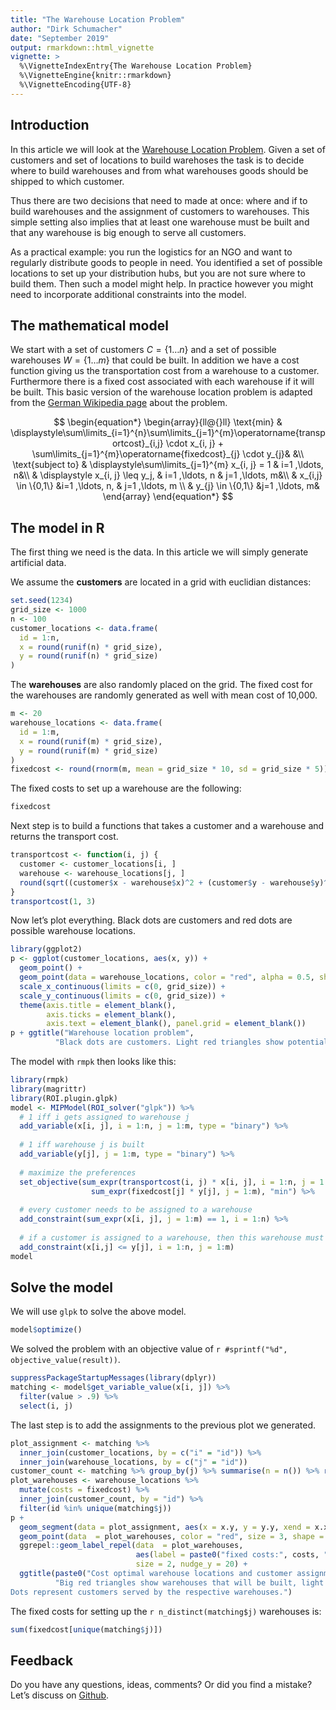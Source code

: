 ```yaml
---
title: "The Warehouse Location Problem"
author: "Dirk Schumacher"
date: "September 2019"
output: rmarkdown::html_vignette
vignette: >
  %\VignetteIndexEntry{The Warehouse Location Problem}
  %\VignetteEngine{knitr::rmarkdown}
  %\VignetteEncoding{UTF-8}
---
```



## Introduction

In this article we will look at the [Warehouse Location Problem](https://en.wikipedia.org/wiki/Facility_location_problem). Given a set of customers and set of locations to build warehoses the task is to decide where to build warehouses and from what warehouses goods should be shipped to which customer.

Thus there are two decisions that need to made at once: where and if to build warehouses and the assignment of customers to warehouses. This simple setting also implies that at least one warehouse must be built and that any warehouse is big enough to serve all customers.

As a practical example: you run the logistics for an NGO and want to regularly distribute goods to people in need. You identified a set of possible locations to set up your distribution hubs, but you are not sure where to build them. Then such a model might help. In practice however you might need to incorporate additional constraints into the model.


## The mathematical model

We start with a set of customers $C = \{1 \ldots n\}$ and a set of possible warehouses $W = \{1 \ldots m\}$ that could be built. In addition we have a cost function giving us the transportation cost from a warehouse to a customer. Furthermore there is a fixed cost associated with each warehouse if it will be built. This basic version of the warehouse location problem is adapted from the [German Wikipedia page](https://de.wikipedia.org/wiki/Warehouse_Location_Problem) about the problem.

$$
\begin{equation*}
\begin{array}{ll@{}ll}
\text{min}  & \displaystyle\sum\limits_{i=1}^{n}\sum\limits_{j=1}^{m}\operatorname{transportcost}_{i,j} \cdot x_{i, j} +  \sum\limits_{j=1}^{m}\operatorname{fixedcost}_{j} \cdot y_{j}& &\\
\text{subject to} & \displaystyle\sum\limits_{j=1}^{m}   x_{i, j} = 1  & i=1 ,\ldots, n&\\
                  & \displaystyle x_{i, j} \leq y_j,  & i=1 ,\ldots, n & j=1 ,\ldots, m&\\
                 &                                                x_{i,j} \in \{0,1\} &i=1 ,\ldots, n, & j=1 ,\ldots, m \\
                 &                                                y_{j} \in \{0,1\} &j=1 ,\ldots, m&
\end{array}
\end{equation*}
$$

## The model in R

The first thing we need is the data. In this article we will simply generate artificial data.

We assume the **customers** are located in a grid with euclidian distances:
```r
set.seed(1234)
grid_size <- 1000
n <- 100
customer_locations <- data.frame(
  id = 1:n,
  x = round(runif(n) * grid_size),
  y = round(runif(n) * grid_size)
)
```

The **warehouses** are also randomly placed on the grid. The fixed cost for the warehouses are randomly generated as well with mean cost of 10,000.
```r
m <- 20
warehouse_locations <- data.frame(
  id = 1:m,
  x = round(runif(m) * grid_size),
  y = round(runif(m) * grid_size)
)
fixedcost <- round(rnorm(m, mean = grid_size * 10, sd = grid_size * 5))
```

The fixed costs to set up a warehouse are the following:
```r
fixedcost
```

Next step is to build a functions that takes a customer and a warehouse and returns the transport cost.
```r
transportcost <- function(i, j) {
  customer <- customer_locations[i, ]
  warehouse <- warehouse_locations[j, ]
  round(sqrt((customer$x - warehouse$x)^2 + (customer$y - warehouse$y)^2))
}
transportcost(1, 3)
```

Now let's plot everything. Black dots are customers and red dots are possible warehouse locations.

```r
library(ggplot2)
p <- ggplot(customer_locations, aes(x, y)) + 
  geom_point() + 
  geom_point(data = warehouse_locations, color = "red", alpha = 0.5, shape = 17) +
  scale_x_continuous(limits = c(0, grid_size)) +
  scale_y_continuous(limits = c(0, grid_size)) +
  theme(axis.title = element_blank(), 
        axis.ticks = element_blank(), 
        axis.text = element_blank(), panel.grid = element_blank())
p + ggtitle("Warehouse location problem", 
          "Black dots are customers. Light red triangles show potential warehouse locations.")
```

The model with `rmpk` then looks like this:

```r
library(rmpk)
library(magrittr)
library(ROI.plugin.glpk)
model <- MIPModel(ROI_solver("glpk")) %>%
  # 1 iff i gets assigned to warehouse j
  add_variable(x[i, j], i = 1:n, j = 1:m, type = "binary") %>%
  
  # 1 iff warehouse j is built
  add_variable(y[j], j = 1:m, type = "binary") %>%
  
  # maximize the preferences
  set_objective(sum_expr(transportcost(i, j) * x[i, j], i = 1:n, j = 1:m) + 
                  sum_expr(fixedcost[j] * y[j], j = 1:m), "min") %>%
  
  # every customer needs to be assigned to a warehouse
  add_constraint(sum_expr(x[i, j], j = 1:m) == 1, i = 1:n) %>% 
  
  # if a customer is assigned to a warehouse, then this warehouse must be built
  add_constraint(x[i,j] <= y[j], i = 1:n, j = 1:m)
model
```

## Solve the model

We will use `glpk` to solve the above model.

```r
model$optimize()
```

We solved the problem with an objective value of `r #sprintf("%d", objective_value(result))`.

```r
suppressPackageStartupMessages(library(dplyr))
matching <- model$get_variable_value(x[i, j]) %>%
  filter(value > .9) %>%  
  select(i, j)
```

The last step is to add the assignments to the previous plot we generated.

```r
plot_assignment <- matching %>% 
  inner_join(customer_locations, by = c("i" = "id")) %>% 
  inner_join(warehouse_locations, by = c("j" = "id"))
customer_count <- matching %>% group_by(j) %>% summarise(n = n()) %>% rename(id = j)
plot_warehouses <- warehouse_locations %>% 
  mutate(costs = fixedcost) %>% 
  inner_join(customer_count, by = "id") %>% 
  filter(id %in% unique(matching$j))
p + 
  geom_segment(data = plot_assignment, aes(x = x.y, y = y.y, xend = x.x, yend = y.x)) + 
  geom_point(data  = plot_warehouses, color = "red", size = 3, shape = 17) +
  ggrepel::geom_label_repel(data  = plot_warehouses, 
                            aes(label = paste0("fixed costs:", costs, "; customers: ", n)), 
                            size = 2, nudge_y = 20) + 
  ggtitle(paste0("Cost optimal warehouse locations and customer assignment"),
          "Big red triangles show warehouses that will be built, light red are unused warehouse locations. 
Dots represent customers served by the respective warehouses.")
```

The fixed costs for setting up the `r n_distinct(matching$j)` warehouses is:
```r
sum(fixedcost[unique(matching$j)])
```

## Feedback

Do you have any questions, ideas, comments? Or did you find a mistake? Let's discuss on [Github](https://github.com/dirkschumacher/rmpk/issues).

